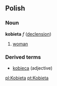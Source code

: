 ==Polish==
===Noun===
'''kobieta''' ''f'' ([[Wiktionary Appendix:Polish hard feminine noun declension|declension]])
# [[woman]]

===Derived terms===
* [[kobieca]] (adjective)

[[pl:Kobieta]]
[[pt:Kobieta]]